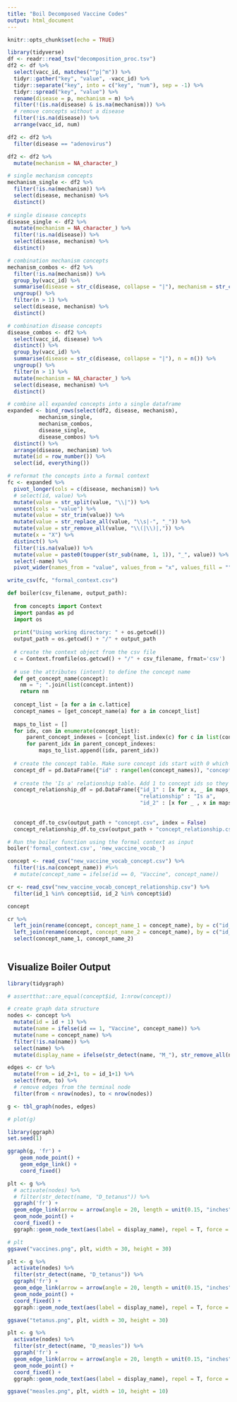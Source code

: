 ```yaml
---
title: "Boil Decomposed Vaccine Codes"
output: html_document
---
```


```r
knitr::opts_chunk$set(echo = TRUE)
```


```r

library(tidyverse)
df <- readr::read_tsv("decomposition_proc.tsv")
df2 <- df %>% 
  select(vacc_id, matches("^p|^m")) %>% 
  tidyr::gather("key", "value", -vacc_id) %>% 
  tidyr::separate("key", into = c("key", "num"), sep = -1) %>% 
  tidyr::spread("key", "value") %>% 
  rename(disease = p, mechanism = m) %>% 
  filter(!(is.na(disease) & is.na(mechanism))) %>% 
  # remove concepts without a disease
  filter(!is.na(disease)) %>% 
  arrange(vacc_id, num)

df2 <- df2 %>% 
  filter(disease == "adenovirus")

df2 <- df2 %>% 
  mutate(mechanism = NA_character_)

```



```r
# single mechanism concepts
mechanism_single <- df2 %>% 
  filter(!is.na(mechanism)) %>% 
  select(disease, mechanism) %>% 
  distinct()
  
# single disease concepts
disease_single <- df2 %>% 
  mutate(mechanism = NA_character_) %>% 
  filter(!is.na(disease)) %>% 
  select(disease, mechanism) %>% 
  distinct()

# combination mechanism concepts
mechanism_combos <- df2 %>% 
  filter(!is.na(mechanism)) %>% 
  group_by(vacc_id) %>% 
  summarise(disease = str_c(disease, collapse = "|"), mechanism = str_c(mechanism, collapse = "|"), n = n()) %>% 
  ungroup() %>% 
  filter(n > 1) %>% 
  select(disease, mechanism) %>% 
  distinct()

# combination disease concepts
disease_combos <- df2 %>% 
  select(vacc_id, disease) %>% 
  distinct() %>% 
  group_by(vacc_id) %>% 
  summarise(disease = str_c(disease, collapse = "|"), n = n()) %>% 
  ungroup() %>% 
  filter(n > 1) %>% 
  mutate(mechanism = NA_character_) %>% 
  select(disease, mechanism) %>% 
  distinct()

# combine all expanded concepts into a single dataframe
expanded <- bind_rows(select(df2, disease, mechanism),
          mechanism_single, 
          mechanism_combos,
          disease_single,
          disease_combos) %>% 
  distinct() %>% 
  arrange(disease, mechanism) %>% 
  mutate(id = row_number()) %>% 
  select(id, everything())

```


```r

# reformat the concepts into a formal context
fc <- expanded %>% 
  pivot_longer(cols = c(disease, mechanism)) %>% 
  # select(id, value) %>% 
  mutate(value = str_split(value, "\\|")) %>% 
  unnest(cols = "value") %>% 
  mutate(value = str_trim(value)) %>% 
  mutate(value = str_replace_all(value, "\\s|-", "_")) %>% 
  mutate(value = str_remove_all(value, "\\(|\\)|,")) %>% 
  mutate(x = "X") %>% 
  distinct() %>% 
  filter(!is.na(value)) %>% 
  mutate(value = paste0(toupper(str_sub(name, 1, 1)), "_", value)) %>% 
  select(-name) %>% 
  pivot_wider(names_from = "value", values_from = "x", values_fill = "")

write_csv(fc, "formal_context.csv")

```

```python
def boiler(csv_filename, output_path):
  
  from concepts import Context
  import pandas as pd
  import os
  
  print("Using working directory: " + os.getcwd())
  output_path = os.getcwd() + "/" + output_path
  
  # create the context object from the csv file
  c = Context.fromfile(os.getcwd() + "/" + csv_filename, frmat='csv')
  
  # use the attributes (intent) to define the concept name
  def get_concept_name(concept):
    nm = "; ".join(list(concept.intent))
    return nm
    
  concept_list = [a for a in c.lattice]
  concept_names = [get_concept_name(a) for a in concept_list]
  
  maps_to_list = []
  for idx, con in enumerate(concept_list):
      parent_concept_indexes = [concept_list.index(c) for c in list(con.upper_neighbors)]
      for parent_idx in parent_concept_indexes:
          maps_to_list.append((idx, parent_idx))
          
  # create the concept table. Make sure concept ids start with 0 which need to be fixed.
  concept_df = pd.DataFrame({"id" : range(len(concept_names)), "concept_name" : concept_names})
  
  # create the 'Is a' relationship table. Add 1 to concept ids so they start with 1 instead of 0.
  concept_relationship_df = pd.DataFrame({"id_1" : [x for x, _ in maps_to_list], 
                                          "relationship" : "Is a", 
                                          "id_2" : [x for _ , x in maps_to_list]})
                                          
  
  concept_df.to_csv(output_path + "concept.csv", index = False)
  concept_relationship_df.to_csv(output_path + "concept_relationship.csv", index = False)

# Run the boiler function using the formal context as input
boiler('formal_context.csv', 'new_vaccine_vocab_')
```


```r
concept <- read_csv("new_vaccine_vocab_concept.csv") %>% 
  filter(!is.na(concept_name)) #%>%
  # mutate(concept_name = ifelse(id == 0, "Vaccine", concept_name))

cr <- read_csv("new_vaccine_vocab_concept_relationship.csv") %>% 
  filter(id_1 %in% concept$id, id_2 %in% concept$id)

concept
```

```r

cr %>% 
  left_join(rename(concept, concept_name_1 = concept_name), by = c("id_1" = "id")) %>% 
  left_join(rename(concept, concept_name_2 = concept_name), by = c("id_2" = "id")) %>% 
  select(concept_name_1, concept_name_2)
  
```

## Visualize Boiler Output

```r
library(tidygraph)

# assertthat::are_equal(concept$id, 1:nrow(concept))

# create graph data structure
nodes <- concept %>% 
  mutate(id = id + 1) %>%
  mutate(name = ifelse(id == 1, "Vaccine", concept_name)) %>%
  mutate(name = concept_name) %>% 
  filter(!is.na(name)) %>%
  select(name) %>% 
  mutate(display_name = ifelse(str_detect(name, "M_"), str_remove_all(name, "D_\\w+;"), name))

edges <- cr %>% 
  mutate(from = id_2+1, to = id_1+1) %>% 
  select(from, to) %>% 
  # remove edges from the terminal node
  filter(from < nrow(nodes), to < nrow(nodes))

g <- tbl_graph(nodes, edges)

# plot(g)

library(ggraph)
set.seed(1)

ggraph(g, 'fr') + 
    geom_node_point() +
    geom_edge_link() + 
    coord_fixed()

```

```r

plt <- g %>% 
  # activate(nodes) %>% 
  # filter(str_detect(name, "D_tetanus")) %>% 
  ggraph('fr') + 
  geom_edge_link(arrow = arrow(angle = 20, length = unit(0.15, "inches"), ends = "last", type = "open")) +
  geom_node_point() + 
  coord_fixed() +
  ggraph::geom_node_text(aes(label = display_name), repel = T, force = 100)

# plt
ggsave("vaccines.png", plt, width = 30, height = 30)

```


```r
plt <- g %>% 
  activate(nodes) %>% 
  filter(str_detect(name, "D_tetanus")) %>% 
  ggraph('fr') + 
  geom_edge_link(arrow = arrow(angle = 20, length = unit(0.15, "inches"), ends = "last", type = "open")) +
  geom_node_point() + 
  coord_fixed() +
  ggraph::geom_node_text(aes(label = display_name), repel = T, force = 100)

ggsave("tetanus.png", plt, width = 30, height = 30)
```



```r
plt <- g %>% 
  activate(nodes) %>% 
  filter(str_detect(name, "D_measles")) %>% 
  ggraph('fr') + 
  geom_edge_link(arrow = arrow(angle = 20, length = unit(0.15, "inches"), ends = "last", type = "open")) +
  geom_node_point() + 
  coord_fixed() +
  ggraph::geom_node_text(aes(label = display_name), repel = T, force = 100)

ggsave("measles.png", plt, width = 10, height = 10)
```

